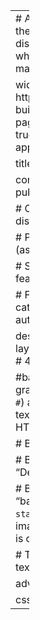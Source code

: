 ---
# A Featured Publications section created with the Featured Content widget.
# This section displays publications from `content/publication/` which have
# `featured = true` in their front matter.
 
widget: "featured"  # See https://sourcethemes.com/academic/docs/page-builder/
headless: true  # This file represents a page section.
active: false  # Activate this widget? true/false
weight: 60  # Order that this section will appear.

title: "Conference Activity"
subtitle: ""

content:
  # Page type to display. E.g. post, talk, or publication.
  page_type: "post"
  
  # Choose how much pages you would like to display (0 = all pages)
  count: 3

  # Page order. Descending (desc) or ascending (asc) date.
  order: "desc"

  # Show a "See all pages" link underneath the featured content?
  link_to_archive: false

  # Filter posts by a taxonomy term.
  filters:
    tag: ""
    category: "conference"
    publication_type: ""
    author: ""
  
design:
  # Toggle between the various page layout types.
  #   1 = List
  #   2 = Compact
  #   3 = Card
  #   4 = Citation (publication only)
  view: 3
  
  #background:
  # Apply a background color, gradient, or image.
  #   Uncomment (by removing `#`) an option to apply it.
  #   Choose a light or dark text color by setting `text_color_light`.
  #   Any HTML color name or Hex value is valid.
  
  # Background color.
  # color = "navy"
  
  # Background gradient.
  # gradient_start = "DeepSkyBlue"
  # gradient_end = "SkyBlue"
  
  # Background image.
  # image = "background.jpg"  # Name of image in `static/img/`.
  # image_darken = 0.6  # Darken the image? Range 0-1 where 0 is transparent and 1 is opaque.

  # Text color (true=light or false=dark).
  # text_color_light = true  
  
advanced:
  css_style: ""

  css_class: ""

---